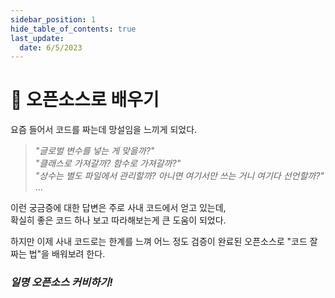 ```yaml
---
sidebar_position: 1
hide_table_of_contents: true
last_update:
  date: 6/5/2023
---
```



# 📌 오픈소스로 배우기

요즘 들어서 코드를 짜는데 망설임을 느끼게 되었다.

> _"글로벌 변수를 넣는 게 맞을까?"_  
> _"클래스로 가져갈까? 함수로 가져갈까?"_  
> _"상수는 별도 파일에서 관리할까? 아니면 여기서만 쓰는 거니 여기다 선언할까?"_  
> ...

이런 궁금증에 대한 답변은 주로 사내 코드에서 얻고 있는데,  
확실히 좋은 코드 하나 보고 따라해보는게 큰 도움이 되었다.

하지만 이제 사내 코드로는 한계를 느껴 어느 정도 검증이 완료된 오픈소스로 "코드 잘 짜는 법"을 배워보려 한다.

### _일명 오픈소스 커비하기!_

<Figure src="img/oss/coding_curby.png" hasBorder width="40%" />
